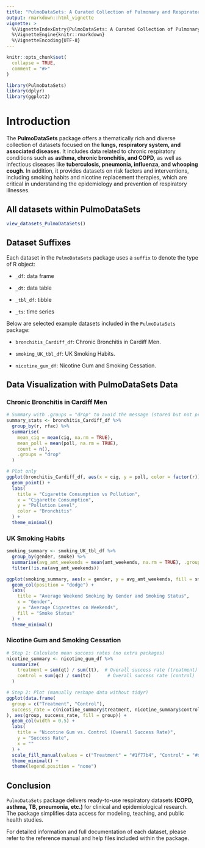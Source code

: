 ---
title: "PulmoDataSets: A Curated Collection of Pulmonary and Respiratory Disease Datasets"
output: rmarkdown::html_vignette
vignette: >
  %\VignetteIndexEntry{PulmoDataSets: A Curated Collection of Pulmonary and Respiratory Disease Datasets}
  %\VignetteEngine{knitr::rmarkdown}
  %\VignetteEncoding{UTF-8}
---

```{r, include = FALSE}
knitr::opts_chunk$set(
  collapse = TRUE,
  comment = "#>"
)
```

```{r setup}
library(PulmoDataSets)
library(dplyr)
library(ggplot2)
```

# Introduction

The **PulmoDataSets** package offers a thematically rich and diverse collection of datasets focused on the **lungs, respiratory system, and associated diseases**. It includes data related to chronic respiratory conditions such as **asthma, chronic bronchitis, and COPD**, as well as infectious diseases like **tuberculosis, pneumonia, influenza, and whooping cough**. In addition, it provides datasets on risk factors and interventions, including smoking habits and nicotine replacement therapies, which are critical in understanding the epidemiology and prevention of respiratory illnesses.

## All datasets within PulmoDataSets

```{r PulmoDataSets-datasets,echo = TRUE,message = FALSE,warning = FALSE,results = 'markup'}


view_datasets_PulmoDataSets()


```

## Dataset Suffixes

Each dataset in the `PulmoDataSets` package uses a `suffix` to denote the type of R object:

- `_df`: data frame

- `_dt`: data table

- `_tbl_df`: tibble

- `_ts`: time series

Below are selected example datasets included in the `PulmoDataSets` package:

- `bronchitis_Cardiff_df`: Chronic Bronchitis in Cardiff Men.

- `smoking_UK_tbl_df`: UK Smoking Habits.

- `nicotine_gum_df`: Nicotine Gum and Smoking Cessation.


## Data Visualization with PulmoDataSets Data

###  Chronic Bronchitis in Cardiff Men

```{r bronchitis-Cardiff-plot, fig.width=6, fig.height=4.5, out.width="90%"}

# Summary with .groups = "drop" to avoid the message (stored but not printed)
summary_stats <- bronchitis_Cardiff_df %>%
  group_by(r, rfac) %>%
  summarise(
    mean_cig = mean(cig, na.rm = TRUE),
    mean_poll = mean(poll, na.rm = TRUE),
    count = n(),
    .groups = "drop"
  )

# Plot only
ggplot(bronchitis_Cardiff_df, aes(x = cig, y = poll, color = factor(r))) +
  geom_point() +
  labs(
    title = "Cigarette Consumption vs Pollution",
    x = "Cigarette Consumption",
    y = "Pollution Level",
    color = "Bronchitis"
  ) +
  theme_minimal()

```


### UK Smoking Habits

```{r UK-smoking-plot, fig.width=6, fig.height=4.5, out.width="90%"}

smoking_summary <- smoking_UK_tbl_df %>%
  group_by(gender, smoke) %>%
  summarise(avg_amt_weekends = mean(amt_weekends, na.rm = TRUE), .groups = "drop") %>%
  filter(!is.na(avg_amt_weekends))

ggplot(smoking_summary, aes(x = gender, y = avg_amt_weekends, fill = smoke)) +
  geom_col(position = "dodge") +
  labs(
    title = "Average Weekend Smoking by Gender and Smoking Status",
    x = "Gender",
    y = "Average Cigarettes on Weekends",
    fill = "Smoke Status"
  ) +
  theme_minimal()

```


### Nicotine Gum and Smoking Cessation

```{r nicotine-gum-plot, fig.width=6, fig.height=4.5, out.width="90%"}


# Step 1: Calculate mean success rates (no extra packages)
nicotine_summary <- nicotine_gum_df %>%
  summarize(
    treatment = sum(qt) / sum(tt),  # Overall success rate (treatment)
    control = sum(qc) / sum(tc)      # Overall success rate (control)
  )

# Step 2: Plot (manually reshape data without tidyr)
ggplot(data.frame(
  group = c("Treatment", "Control"),
  success_rate = c(nicotine_summary$treatment, nicotine_summary$control)
), aes(group, success_rate, fill = group)) +
  geom_col(width = 0.5) +
  labs(
    title = "Nicotine Gum vs. Control (Overall Success Rate)",
    y = "Success Rate",
    x = ""
  ) +
  scale_fill_manual(values = c("Treatment" = "#1f77b4", "Control" = "#d62728")) +
  theme_minimal() +
  theme(legend.position = "none")

```

## Conclusion

`PulmoDataSets` package delivers ready-to-use respiratory datasets **(COPD, asthma, TB, pneumonia, etc.)** for clinical and epidemiological research. The package simplifies data access for modeling, teaching, and public health studies.

For detailed information and full documentation of each dataset, please refer to the reference manual and help files included within the package.

<div class="tocify-extend-page" data-unique="tocify-extend-page" style="height: 0;"></div>
